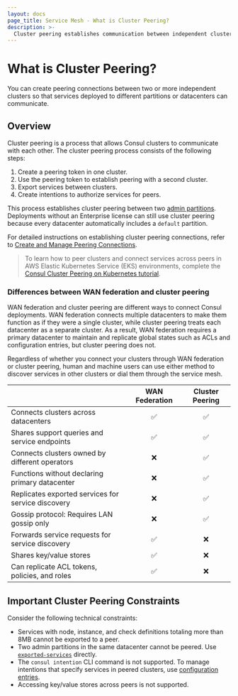 ```yaml
---
layout: docs
page_title: Service Mesh - What is Cluster Peering?
description: >-
  Cluster peering establishes communication between independent clusters in Consul, allowing services to interact across datacenters. Learn about the cluster peering process, differences with WAN federation for multi-datacenter deployments, and technical constraints.  
---
```


# What is Cluster Peering?

You can create peering connections between two or more independent clusters so that services deployed to different partitions or datacenters can communicate.

## Overview

Cluster peering is a process that allows Consul clusters to communicate with each other. The cluster peering process consists of the following steps:

1. Create a peering token in one cluster.
1. Use the peering token to establish peering with a second cluster.
1. Export services between clusters.
1. Create intentions to authorize services for peers.

This process establishes cluster peering between two [admin partitions](/docs/enterprise/admin-partitions). Deployments without an Enterprise license can still use cluster peering because every datacenter automatically includes a `default` partition.

For detailed instructions on establishing cluster peering connections, refer to [Create and Manage Peering Connections](/docs/connect/cluster-peering/create-manage-peering).

> To learn how to peer clusters and connect services across peers in AWS Elastic Kubernetes Service (EKS) environments, complete the [Consul Cluster Peering on Kubernetes tutorial](https://learn.hashicorp.com/tutorials/consul/cluster-peering-aws?utm_source=docs).

### Differences between WAN federation and cluster peering

WAN federation and cluster peering are different ways to connect Consul deployments. WAN federation connects multiple datacenters to make them function as if they were a single cluster, while cluster peering treats each datacenter as a separate cluster. As a result, WAN federation requires a primary datacenter to maintain and replicate global states such as ACLs and configuration entries, but cluster peering does not.

Regardless of whether you connect your clusters through WAN federation or cluster peering, human and machine users can use either method to discover services in other clusters or dial them through the service mesh.

|                                                    | WAN Federation | Cluster Peering |
| :------------------------------------------------- | :------------: | :-------------: |
| Connects clusters across datacenters               |    &#9989;     |    &#9989;      |
| Shares support queries and service endpoints       |    &#9989;     |    &#9989;      |
| Connects clusters owned by different operators     |    &#10060;    |    &#9989;      |
| Functions without declaring primary datacenter     |    &#10060;    |    &#9989;      |
| Replicates exported services for service discovery |    &#10060;    |    &#9989;      |
| Gossip protocol: Requires LAN gossip only          |    &#10060;    |    &#9989;      |
| Forwards service requests for service discovery    |    &#9989;     |    &#10060;     |
| Shares key/value stores                            |    &#9989;     |    &#10060;     |
| Can replicate ACL tokens, policies, and roles      |    &#9989;     |    &#10060;     |

## Important Cluster Peering Constraints

Consider the following technical constraints:

- Services with node, instance, and check definitions totaling more than 8MB cannot be exported to a peer.
- Two admin partitions in the same datacenter cannot be peered. Use [`exported-services`](/docs/connect/config-entries/exported-services#exporting-services-to-peered-clusters) directly.
- The `consul intention` CLI command is not supported. To manage intentions that specify services in peered clusters, use [configuration entries](/docs/connect/config-entries/service-intentions).
- Accessing key/value stores across peers is not supported.
